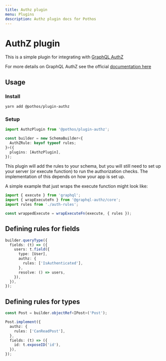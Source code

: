 ```yaml
---
title: Authz plugin
menu: Plugins
description: Authz plugin docs for Pothos
---
```





# AuthZ plugin

This is a simple plugin for integrating with
[GraphQL AuthZ](https://github.com/AstrumU/graphql-authz)

For more details on GraphQL AuthZ see the official
[documentation here](https://github.com/AstrumU/graphql-authz)

## Usage

### Install

```bash
yarn add @pothos/plugin-authz
```

### Setup

```typescript
import AuthzPlugin from '@pothos/plugin-authz';

const builder = new SchemaBuilder<{
  AuthZRule: keyof typeof rules;
}>({
  plugins: [AuthzPlugin],
});
```

This plugin will add the rules to your schema, but you will still need to set up your server (or
execute function) to run the authorization checks. The implementation of this depends on how your
app is set up.

A simple example that just wraps the execute function might look like:

```typescript
import { execute } from 'graphql';
import { wrapExecuteFn } from '@graphql-authz/core';
import rules from './auth-rules';

const wrappedExecute = wrapExecuteFn(execute, { rules });
```

## Defining rules for fields

```typescript
builder.queryType({
  fields: (t) => ({
    users: t.field({
      type: [User],
      authz: {
        rules: ['IsAuthenticated'],
      },
      resolve: () => users,
    }),
  }),
});
```

## Defining rules for types

```typescript
const Post = builder.objectRef<IPost>('Post');

Post.implement({
  authz: {
    rules: ['CanReadPost'],
  },
  fields: (t) => ({
    id: t.exposeID('id'),
  }),
});
```
